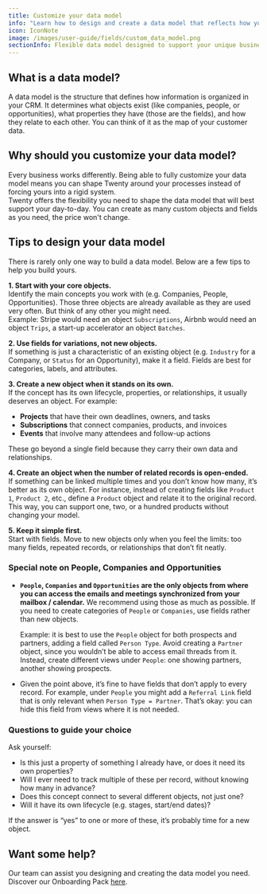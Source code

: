 ```yaml
---
title: Customize your data model
info: "Learn how to design and create a data model that reflects how you operate."
icon: IconNote
image: /images/user-guide/fields/custom_data_model.png
sectionInfo: Flexible data model designed to support your unique business processes
---
```


## What is a data model?
A data model is the structure that defines how information is organized in your CRM. It determines what objects exist (like companies, people, or opportunities), what properties they have (those are the fields), and how they relate to each other. You can think of it as the map of your customer data. 

## Why should you customize your data model? 
Every business works differently. Being able to fully customize your data model means you can shape Twenty around your processes instead of forcing yours into a rigid system.  
Twenty offers the flexibility you need to shape the data model that will best support your day-to-day. You can create as many custom objects and fields as you need, the price won't change.

## Tips to design your data model
There is rarely only one way to build a data model. Below are a few tips to help you build yours.

**1. Start with your core objects.**  
Identify the main concepts you work with (e.g. Companies, People, Opportunities). Those three objects are already available as they are used very often. But think of any other you might need.  
Example: Stripe would need an object ```Subscriptions```, Airbnb would need an object ```Trips```, a start-up accelerator an object ```Batches```.

**2. Use fields for variations, not new objects.**  
If something is just a characteristic of an existing object (e.g. ```Industry``` for a Company, or ```Status``` for an Opportunity), make it a field. Fields are best for categories, labels, and attributes.  

**3. Create a new object when it stands on its own.**  
If the concept has its own lifecycle, properties, or relationships, it usually deserves an object. For example:  
- **Projects** that have their own deadlines, owners, and tasks  
- **Subscriptions** that connect companies, products, and invoices  
- **Events** that involve many attendees and follow-up actions  

These go beyond a single field because they carry their own data and relationships.  

**4. Create an object when the number of related records is open-ended.**  
If something can be linked multiple times and you don’t know how many, it’s better as its own object. For instance, instead of creating fields like `Product 1`, `Product 2`, etc., define a `Product` object and relate it to the original record. This way, you can support one, two, or a hundred products without changing your model.

**5. Keep it simple first.**  
Start with fields. Move to new objects only when you feel the limits: too many fields, repeated records, or relationships that don’t fit neatly.  


### Special note on People, Companies and Opportunities

- **`People`, `Companies` and `Opportunities` are the only objects from where you can access the emails and meetings synchronized from your mailbox / calendar.** We recommend using those as much as possible. If you need to create categories of `People` or `Companies`, use fields rather than new objects. 
   
    Example: it is best to use the `People` object for both prospects and partners, adding a field called `Person Type`. Avoid creating a `Partner` object, since you wouldn’t be able to access email threads from it. Instead, create different views under `People`: one showing partners, another showing prospects.  
- Given the point above, it’s fine to have fields that don’t apply to every record. For example, under `People` you might add a `Referral Link` field that is only relevant when `Person Type = Partner`. That’s okay: you can hide this field from views where it is not needed.  


### Questions to guide your choice  

Ask yourself:  
- Is this just a property of something I already have, or does it need its own properties?  
- Will I ever need to track multiple of these per record, without knowing how many in advance?  
- Does this concept connect to several different objects, not just one?  
- Will it have its own lifecycle (e.g. stages, start/end dates)?  

If the answer is “yes” to one or more of these, it’s probably time for a new object.  


## Want some help?
Our team can assist you designing and creating the data model you need. Discover our Onboarding Pack [here](https://twenty.com/onboarding-packages).



